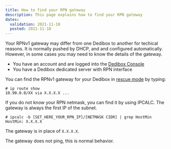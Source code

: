 ```yaml
---
title: How to find your RPN gateway
description: This page explains how to find your RPN gateway
dates:
  validation: 2021-11-10
  posted: 2021-11-10
---
```


Your RPNv1 gateway may differ from one Dedibox to another for techical reasons.
It is normally pushed by DHCP, and and configured automatically.
However, in some cases you may need to know the details of the gateway.

<Message type="requirement">

* You have an account and are logged into the [Dedibox Console](https://console.online.net)
* You have a Dedibox dedicated server with RPN interface

</Message>

You can find the RPNv1 gateway for your Dedibox in [rescue mode](/dedibox/dedicated-servers/how-to/use-rescue-mode/) by typing:

```
# ip route show
10.90.0.0/XX via X.X.X.X ...
```

If you do not know your RPN netmask, you can find it by using IPCALC. The gateway is always the first IP of the subnet.
```
# ipcalc -b [SET_HERE_YOUR_RPN_IP]/[NETMASK CIDR] | grep HostMin
HostMin: X.X.X.X
```
The gateway is in place of `X.X.X.X`.

<Message type="tip">

The gateway does not ping, this is normal behavior.

</Message>